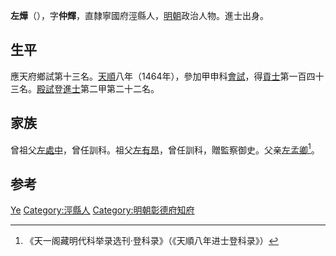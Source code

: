 '''左燁'''（{{bd|1430年||？}}），字'''仲輝'''，直隸寧國府涇縣人，[[明朝|明朝]]政治人物。進士出身。

== 生平 ==
應天府鄉試第十三名。[[天顺_(明朝)|天順]]八年（1464年），參加甲申科[[會試|會試]]，得[[貢士|貢士]]第一百四十三名。[[殿試|殿試]]登[[進士|進士]]第二甲第二十二名。

== 家族 ==
曾祖父[[左處中|左處中]]，曾任訓科。祖父[[左有昂|左有昂]]，曾任訓科，贈監察御史。父亲[[左孟卿|左孟卿]]<ref>《天一阁藏明代科举录选刊·登科录》（《天順八年进士登科录》）</ref>。

== 参考 ==
{{reflist}}

{{start box}}
{{s-off}}
{{s-before|[[焦顯|焦顯]]}}
{{s-title|明朝彰德府知府|1483年－成化年間}}
{{s-after|[[鮑愷|鮑愷]]}}
{{end box}}

{{明朝人物小作品}}
{{天順八年甲申科殿試金榜}}

{{Authority control}}
{{DEFAULTSORT:Zuo左}}
[[Category:左姓|Ye]]
[[Category:涇縣人|Category:涇縣人]]
[[Category:明朝彰德府知府|Category:明朝彰德府知府]]